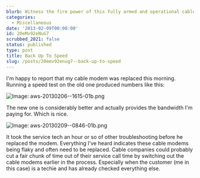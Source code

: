 ```yaml
---
blurb: Witness the fire power of this fully armed and operational cable modem.
categories:
  - Miscellaneous
date: '2013-02-09T00:00:00'
id: 20eMv92eNuG7
scrubbed_2021: false
status: published
type: post
title: Back Up To Speed
slug: /posts/20emv92enug7--back-up-to-speed
---
```


I'm happy to report that my cable modem was replaced this morning. Running a speed test on the old one produced numbers like this:

![Image: aws-20130206--1615-01b.png](/aws-20130206--1615-01b.png)

The new one is considerably better and actually provides the bandwidth I'm paying for. Which is nice.

![Image: aws-20130209--0846-01b.png](/aws-20130209--0846-01b.png)

It took the service tech an hour or so of other troubleshooting before he replaced the modem. Everything I've heard indicates these cable modems being flaky and often need to be replaced. Cable companies could probably cut a fair chunk of time out of their service call time by switching out the cable modems earlier in the process. Especially when the customer (me in this case) is a techie and has already checked everything else.
